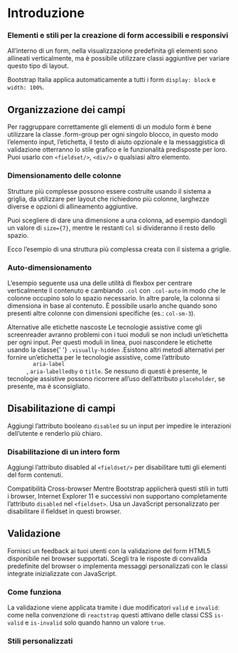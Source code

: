 

<Meta title='Documentazione/Form/Introduzione' />

# Introduzione

### Elementi e stili per la creazione di form accessibili e responsivi

All’interno di un form, nella visualizzazione predefinita gli elementi sono allineati verticalmente, ma è possibile utilizzare classi aggiuntive per variare questo tipo di layout.

Bootstrap Italia applica automaticamente a tutti i form `display: block` e `width: 100%`.

## Organizzazione dei campi

Per raggruppare correttamente gli elementi di un modulo form è bene utilizzare la classe .form-group per ogni singolo blocco, in questo modo l’elemento input, l’etichetta, il testo di aiuto opzionale e la messaggistica di validazione otterranno lo stile grafico e le funzionalità predisposte per loro. Puoi usarlo con `<fieldset/>`, `<div/>` o qualsiasi altro elemento.

### Dimensionamento delle colonne

Strutture più complesse possono essere costruite usando il sistema a griglia, da utilizzare per layout che richiedono più colonne, larghezze diverse e opzioni di allineamento aggiuntive.

Puoi scegliere di dare una dimensione a una colonna, ad esempio dandogli un valore di `size={7}`, mentre le restanti `Col` si divideranno il resto dello spazio.

<Canvas>
  <Story id='componenti-form-form-layout--dimensionamento-colonne-base' />
</Canvas>

Ecco l’esempio di una struttura più complessa creata con il sistema a griglie.

<Canvas>
  <Story id='componenti-form-form-layout--dimensionamento-colonne-complesso' />
</Canvas>

### Auto-dimensionamento

L’esempio seguente usa una delle utilità di flexbox per centrare verticalmente il contenuto e cambiando `.col` con `.col-auto` in modo che le colonne occupino solo lo spazio necessario. In altre parole, la colonna si dimensiona in base al contenuto. È possibile usarlo anche quando sono presenti altre colonne con dimensioni specifiche (es.: `col-sm-3`).

<Canvas>
  <Story id='componenti-form-form-layout--auto-dimensionamento' />
</Canvas>

<div className='docs'>
  <Callout color='warning'>
    <CalloutTitle>
      <span className='text'>Alternative alle etichette nascoste</span>
    </CalloutTitle>
    <CalloutText>
      Le tecnologie assistive come gli screenreader avranno problemi con i tuoi moduli se non includi un’etichetta per
      ogni input. Per questi moduli in linea, puoi nascondere le etichette usando la classe{' '}
      <Code>.visually-hidden</Code>
      .Esistono altri metodi alternativi per fornire un’etichetta per le tecnologie assistive, come l’attributo <Code>
        aria-label
      </Code>, <Code>aria-labelledby</Code> o <Code>title</Code>. Se nessuno di questi è presente, le tecnologie assistive
      possono ricorrere all’uso dell’attributo
      <Code>placeholder</Code>, se presente, ma è sconsigliato.
    </CalloutText>
  </Callout>
</div>

## Disabilitazione di campi

Aggiungi l’attributo booleano `disabled` su un input per impedire le interazioni dell’utente e renderlo più chiaro.

<Canvas>
  <Story id='componenti-form-input--disabilitato' />
</Canvas>

### Disabilitazione di un intero form

Aggiungi l’attributo disabled al `<fieldset/>` per disabilitare tutti gli elementi del form contenuti.

<Canvas>
  <Story id='componenti-form-form-layout--form-disabilitato' />
</Canvas>

<div className='docs'>
  <Callout color='warning'>
    <CalloutTitle>
      <span className='text'>Compatibilità Cross-browser</span>
    </CalloutTitle>
    <CalloutText>
      Mentre Bootstrap applicherà questi stili in tutti i browser, Internet Explorer 11 e successivi non supportano
      completamente l’attributo <Code>disabled</Code> nel <Code>&lt;fieldset&gt;</Code>. Usa un JavaScript
      personalizzato per disabilitare il fieldset in questi browser.
    </CalloutText>
  </Callout>
</div>

## Validazione

Fornisci un feedback ai tuoi utenti con la validazione del form HTML5 disponibile nei browser supportati. Scegli tra le risposte di convalida predefinite del browser o implementa messaggi personalizzati con le classi integrate inizializzate con JavaScript.

### Come funziona

La validazione viene applicata tramite i due modificatori `valid` e `invalid`: come nella convenzione di `reactstrap` questi attivano delle classi CSS `is-valid` e `is-invalid` solo quando hanno un valore `true`.

### Stili personalizzati

<Canvas>
  <Story id='componenti-form-form-validation--validazione-completa' />
</Canvas>
